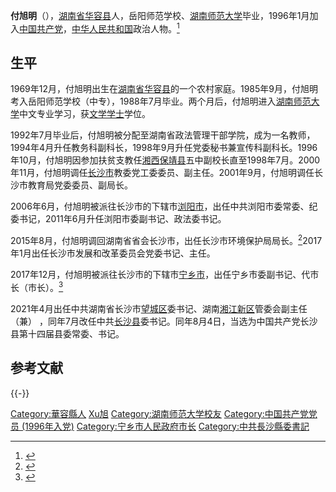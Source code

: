 {{Infobox officeholder
| 图像        = 
| 图像说明    = 
| 职务1       = 中国共产党[[长沙县|长沙县]]委员会书记
| 就任日期1   = 2021年7月
| 卸任日期1   = 
| 1blankname1 = 县长
| 1namedata1  = 陈永高
| 前任1       = [[沈裕谋|沈裕谋]]
| 继任1       = 
| 职务2       = [[宁乡市人民政府|宁乡市人民政府]]市长
| 就任日期2   = 2017年12月29日
| 卸任日期2   = 2021年7月
| 前任2       = [[周辉_(1970年)|周辉]]
| 继任2       = [[黄滔_(1974年)|黄滔]]
| 书记2       = 周辉
| 职务3       = 
| 就任日期3   = 
| 卸任日期3   = 
| 前任3       = 
| 继任3       = 
| 职务4       = 
| 就任日期4   = 
| 卸任日期4   = 
| 前任4       = 
| 继任4       = 
| 姓名        = 付旭明
| 原名        = 
| 出生日期    = {{birth year and age|1969|12}} 
| 出生地点    = {{PRC}}[[湖南省|湖南省]][[华容县|华容县]]
| 逝世日期    = <!-- {{death date and age|}}（死亡在前，出生在后）{{death year and age| }} -->
| 逝世地点    = 
| 政党        = {{CPC}}
| 职业        = 官员
| 父母        = 
| 配偶        = <!--{{marriage|姓名|}} -->
| 子女        = 
| 亲属        = 
| 信仰        = 
| 专业        = 
| 母校        = 岳阳师范学校<br>[[湖南师范大学|湖南师范大学]]
| 网站        = 
| 签名        = 
| 脚注        = 
}}
'''付旭明'''（{{bd|1969年|12月|||catIdx=Fu付旭明}}），[[湖南省|湖南省]][[华容县|华容县]]人，岳阳师范学校、[[湖南师范大学|湖南师范大学]]毕业，1996年1月加入[[中国共产党|中国共产党]]，[[中华人民共和国|中华人民共和国]]政治人物。<ref>{{cite news |title=付旭明：宁乡筑梦，智造两城两区 |url=https://hn.qq.com/a/20190110/014744.htm |accessdate=2020-11-09 |work=腾讯网 |date=2019-01-10 |archive-date=2020-11-09 |archive-url=https://web.archive.org/web/20201109093046/https://hn.qq.com/a/20190110/014744.htm |dead-url=no }}</ref>

==生平==
1969年12月，付旭明出生在[[湖南省|湖南省]][[华容县|华容县]]的一个农村家庭。1985年9月，付旭明考入岳阳师范学校（中专），1988年7月毕业。两个月后，付旭明进入[[湖南师范大学|湖南师范大学]]中文专业学习，获[[文学学士|文学学士]]学位。

1992年7月毕业后，付旭明被分配至湖南省政法管理干部学院，成为一名教师，1994年4月升任教务科副科长，1998年9月升任党委秘书兼宣传科副科长。1996年10月，付旭明因参加扶贫支教任[[湘西|湘西]][[保靖县|保靖县]]五中副校长直至1998年7月。2000年11月，付旭明调任[[长沙市|长沙市]]教委党工委委员、副主任。2001年9月，付旭明调任长沙市教育局党委委员、副局长。

2006年6月，付旭明被派往长沙市的下辖市[[浏阳市|浏阳市]]，出任中共浏阳市委常委、纪委书记，2011年6月升任浏阳市委副书记、政法委书记。

2015年8月，付旭明调回湖南省省会长沙市，出任长沙市环境保护局局长。<ref>{{cite web |title=【人事】付旭明任长沙市环保局局长 |url=https://moment.rednet.cn/pc/rednetcms/news/20150827/221590.html |website=[[红网|红网]] |publisher=[[潇湘晨报|潇湘晨报]] |accessdate=2015-08-27 |archive-date=2022-02-19 |archive-url=https://web.archive.org/web/20220219021002/https://moment.rednet.cn/pc/rednetcms/news/20150827/221590.html }}</ref>2017年1月出任长沙市发展和改革委员会党委书记、主任。

2017年12月，付旭明被派往长沙市的下辖市[[宁乡市|宁乡市]]，出任宁乡市委副书记、代市长（市长）。<ref>{{cite news |title=代表委员的VLOG 湖南省宁乡市委副书记、市长付旭明 |url=http://hunan.sina.com.cn/news/2020-01-07/detail-iihnzhha0978787.shtml |accessdate=2020-11-09 |work=新浪 |date=2020-01-07 |archive-date=2020-11-09 |archive-url=https://web.archive.org/web/20201109111914/http://hunan.sina.com.cn/news/2020-01-07/detail-iihnzhha0978787.shtml |dead-url=no }}</ref>

2021年4月出任中共湖南省长沙市[[望城区|望城区]]委书记、湖南[[湘江新区|湘江新区]]管委会副主任（兼） ，同年7月改任中共[[长沙县|长沙县]]委书记。同年8月4日，当选为中国共产党长沙县第十四届县委常委、书记。

==参考文献==
{{reflist}}

{{-}}
{{start box}}
{{s-ppo|cpc}}
{{s-before|[[沈裕谋|沈裕谋]]}}
{{s-title|中国共产党[[长沙县|长沙县]]委员会书记|2021年7月–现在}}
{{s-inc}}
{{end box}}

{{DEFAULTSORT:Fu付旭明}}
[[Category:華容縣人|Category:華容縣人]]
[[Category:付姓|Xu旭]]
[[Category:湖南师范大学校友|Category:湖南师范大学校友]]
[[Category:中国共产党党员_(1996年入党)|Category:中国共产党党员 (1996年入党)]]
[[Category:宁乡市人民政府市长|Category:宁乡市人民政府市长]]
[[Category:中共長沙縣委書記|Category:中共長沙縣委書記]]